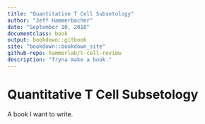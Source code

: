 ```yaml
---
title: "Quantitative T Cell Subsetology"
author: "Jeff Hammerbacher"
date: "September 10, 2018"
documentclass: book
output: bookdown::gitbook
site: "bookdown::bookdown_site"
github-repo: hammerlab/t-cell-review
description: "Tryna make a book."
---
```


# Quantitative T Cell Subsetology

A book I want to write.
